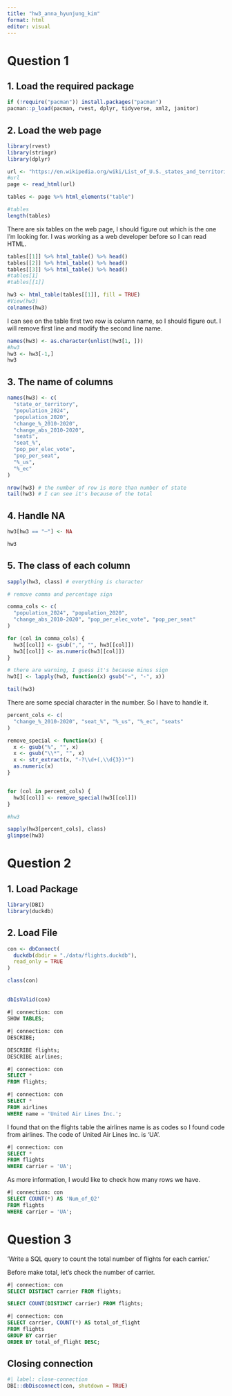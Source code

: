 ```yaml
---
title: "hw3_anna_hyunjung_kim"
format: html
editor: visual
---
```


# Question 1

## 1. Load the required package

```r
if (!require("pacman")) install.packages("pacman")
pacman::p_load(pacman, rvest, dplyr, tidyverse, xml2, janitor)
```

## 2. Load the web page

```r
library(rvest)
library(stringr)
library(dplyr)

url <- "https://en.wikipedia.org/wiki/List_of_U.S._states_and_territories_by_population"
#url
page <- read_html(url)
```

```r
tables <- page %>% html_elements("table")

#tables
length(tables)
```

There are six tables on the web page, I should figure out which is the one I'm looking for. I was working as a web developer before so I can read HTML.

```r

tables[[1]] %>% html_table() %>% head()
tables[[2]] %>% html_table() %>% head()
tables[[3]] %>% html_table() %>% head()
#tables[1]
#tables[[1]]
```

```r
hw3 <- html_table(tables[[1]], fill = TRUE) 
#View(hw3)
colnames(hw3)
```

I can see on the table first two row is column name, so I should figure out. I will remove first line and modify the second line name.

```r
names(hw3) <- as.character(unlist(hw3[1, ]))
#hw3
hw3 <- hw3[-1,]
hw3
```

## 3. The name of columns

```r
names(hw3) <- c(
  "state_or_territory", 
  "population_2024", 
  "population_2020", 
  "change_%_2010-2020", 
  "change_abs_2010-2020",
  "seats", 
  "seat_%", 
  "pop_per_elec_vote", 
  "pop_per_seat", 
  "%_us", 
  "%_ec"
)

nrow(hw3) # the number of row is more than number of state
tail(hw3) # I can see it's because of the total

```

## 4. Handle NA

```r
hw3[hw3 == "—"] <- NA

hw3
```

## 5. The class of each column

```r
sapply(hw3, class) # everything is character

# remove comma and percentage sign

comma_cols <- c(
  "population_2024", "population_2020",
  "change_abs_2010-2020", "pop_per_elec_vote", "pop_per_seat"
)

for (col in comma_cols) {
  hw3[[col]] <- gsub(",", "", hw3[[col]])
  hw3[[col]] <- as.numeric(hw3[[col]])
}

# there are warning, I guess it's because minus sign
hw3[] <- lapply(hw3, function(x) gsub("−", "-", x))

tail(hw3)
```

There are some special character in the number. So I have to handle it.

```r
percent_cols <- c(
  "change_%_2010-2020", "seat_%", "%_us", "%_ec", "seats"
)

remove_special <- function(x) {
  x <- gsub("%", "", x)                         
  x <- gsub("\\*", "", x)                       
  x <- str_extract(x, "-?\\d+(,\\d{3})*")       
  as.numeric(x)
}


for (col in percent_cols) {
  hw3[[col]] <- remove_special(hw3[[col]])
}

#hw3

sapply(hw3[percent_cols], class)   
glimpse(hw3)
```

# Question 2

## 1. Load Package

```r
library(DBI)
library(duckdb)
```

## 2. Load File

```r
con <- dbConnect(
  duckdb(dbdir = "./data/flights.duckdb"),
  read_only = TRUE
)

class(con) 
```

##  

```r
dbIsValid(con)
```

```sql
#| connection: con
SHOW TABLES;
```

```sql
#| connection: con
DESCRIBE;
```

```sql
DESCRIBE flights;
DESCRIBE airlines;
```

```sql
#| connection: con
SELECT *
FROM flights;
```

```sql
#| connection: con
SELECT *
FROM airlines
WHERE name = 'United Air Lines Inc.';
```

I found that on the flights table the airlines name is as codes so I found code from airlines. The code of United Air Lines Inc. is 'UA'.

```sql
#| connection: con
SELECT *
FROM flights
WHERE carrier = 'UA';
```

As more information, I would like to check how many rows we have.

```sql
#| connection: con
SELECT COUNT(*) AS 'Num_of_Q2'
FROM flights
WHERE carrier = 'UA';
```

# Question 3

'Write a SQL query to count the total number of flights for each carrier.'

Before make total, let's check the number of carrier.

```sql
#| connection: con
SELECT DISTINCT carrier FROM flights;

SELECT COUNT(DISTINCT carrier) FROM flights;
```

```sql
#| connection: con
SELECT carrier, COUNT(*) AS total_of_flight
FROM flights
GROUP BY carrier
ORDER BY total_of_flight DESC;
```

## Closing connection

```r
#| label: close-connection
DBI::dbDisconnect(con, shutdown = TRUE)
```
